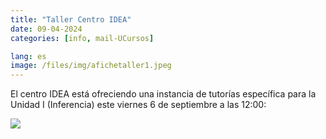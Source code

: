 ```yaml
---
title: "Taller Centro IDEA"
date: 09-04-2024
categories: [info, mail-UCursos]

lang: es
image: /files/img/afichetaller1.jpeg
---
```


El centro IDEA está ofreciendo una instancia de tutorías específica para la Unidad I (Inferencia) este viernes 6 de septiembre a las 12:00:


![](/files/img/afichetaller1.jpeg)







